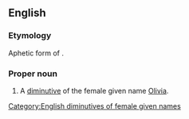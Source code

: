 ==English==

===Etymology===
Aphetic form of {{m|en|Olivia}} {{suffix|en||y}}.

===Proper noun===
{{en-proper noun}}

# A [[diminutive]] of the female given name [[Olivia]].

[[Category:English diminutives of female given names]]